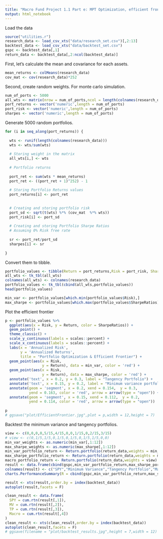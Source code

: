 ---
title: "Macro Fund Project 1.1 Part e: MPT Optimization, efficient frontier and backtest result"
output: html_notebook
---
Load the data
```{r}
source("utilities.r")
research_data <- load_csv_xts("data/research_set.csv")[,2:13]
backtest_data <- load_csv_xts("data/backtest_set.csv")
gspc <- backtest_data[,1]
return_data <- backtest_data[,2:ncol(backtest_data)]
```

First, let's calculate the mean and covariance for each assets. 
```{r}
mean_returns <- colMeans(research_data)
cov_mat <- cov(research_data)*252
```

Second, create random weights. For monte carlo simulation.
```{r}
num_of_ports <- 5000
all_wts <- matrix(nrow = num_of_ports,ncol = length(colnames(research_data)))
port_returns <- vector('numeric',length = num_of_ports)
port_risk <- vector('numeric',length = num_of_ports)
sharpes <- vector('numeric',length = num_of_ports)
```
Generate 5000 random portfolios.
```{r}
for (i in seq_along(port_returns)) {
  
  wts <- runif(length(colnames(research_data)))
  wts <- wts/sum(wts)
  
  # Storing weight in the matrix
  all_wts[i,] <- wts
  
  # Portfolio returns
  
  port_ret <- sum(wts * mean_returns)
  port_ret <- ((port_ret + 1)^252) - 1
  
  # Storing Portfolio Returns values
  port_returns[i] <- port_ret
  
  
  # Creating and storing portfolio risk
  port_sd <- sqrt(t(wts) %*% (cov_mat  %*% wts))
  port_risk[i] <- port_sd
  
  # Creating and storing Portfolio Sharpe Ratios
  # Assuming 0% Risk free rate
  
  sr <- port_ret/port_sd
  sharpes[i] <- sr
  
}
```
Convert them to tibble.
```{r}
portfolio_values <- tibble(Return = port_returns,Risk = port_risk, SharpeRatios = sharpes)
all_wts <- tk_tbl(all_wts)
colnames(all_wts) <- colnames(research_data)
portfolio_values <- tk_tbl(cbind(all_wts,portfolio_values))
head(portfolio_values)
```

```{r}
min_var <- portfolio_values[which.min(portfolio_values$Risk),]
max_sharpe <- portfolio_values[which.max(portfolio_values$SharpeRatios),]
```


Plot the efficient frontier
```{r}
p <- portfolio_values %>%
  ggplot(aes(x = Risk, y = Return, color = SharpeRatios)) +
  geom_point() +
  theme_classic() +
  scale_y_continuous(labels = scales::percent) +
  scale_x_continuous(labels = scales::percent) +
  labs(x = 'Annualized Risk',
       y = 'Annualized Returns',
       title = "Portfolio Optimization & Efficient Frontier") +
  geom_point(aes(x = Risk,
                 y = Return), data = min_var, color = 'red') +
  geom_point(aes(x = Risk,
                 y = Return), data = max_sharpe, color = 'red') +
  annotate('text', x = 0.2, y = 0.3, label = "Tangency Portfolio") +
  annotate('text', x = 0.15, y = 0.2, label = "Minimum variance portfolio") +
  annotate(geom = 'segment', x = 0.2, xend = 0.154,  y = 0.3, 
           yend = 0.163, color = 'red', arrow = arrow(type = "open")) +
  annotate(geom = 'segment', x = 0.15, xend = 0.112,  y = 0.2, 
           yend = 0.114, color = 'red', arrow = arrow(type = "open"))
  
p
# ggsave("plot/EfficientFrontier.jpg",plot = p,width = 12,height = 7)
```

Backtest the minimum variance and tangency portfolios.
```{r}
view <- c(0,0,0,0,5/15,4/15,0,0,1/15,0,2/15,3/15)
# view <- c(0,1/5,1/5,0,1/5,0,1/5,0,1/5,1/5,0,0)
min_var_weights <- as.numeric(min_var[,1:12])
max_sharpe_weights <- as.numeric(max_sharpe[,1:12])
min_var_portfolio_return <- Return.portfolio(return_data,weights = min_var_weights)
max_sharpe_portfolio_return <- Return.portfolio(return_data,weights = max_sharpe_weights)
macro_portfolio_return <- Return.portfolio(return_data,weights = view)
result <- data.frame(cbind(gspc,min_var_portfolio_return,max_sharpe_portfolio_return,macro_portfolio_return))
colnames(result) <- c("SPY","Minimum Variance","Tangency Portfolio","Macro")
charts.PerformanceSummary(R = cbind(gspc,min_var_portfolio_return,max_sharpe_portfolio_return,macro_portfolio_return),main = "P/L Over Time")
```

```{r}
result <- xts(result,order.by = index(backtest_data))
autoplot(result,facets = F)
```


```{r}
clean_result <- data.frame(
  SPY = cum.rtn(result[,1]),
  MV = cum.rtn(result[,2]),
  TP = cum.rtn(result[,3]),
  Macro = cum.rtn(result[,4])
)
clean_result <- xts(clean_result,order.by = index(backtest_data))
autoplot(clean_result,facets = F)
# ggsave(filename = "plot/backtest_results.jpg",height = 7,width = 12)
```













